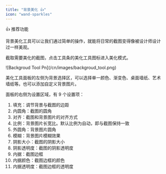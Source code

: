 ```yaml
---
title: "背景美化 👍"
icon: "wand-sparkles"
---
```


<Tip>
  👍 推荐功能
</Tip>

背景美化工具可以让我们通过简单的操作，就能将日常的截图变得像被设计师设计过一样美观。

截取需要美化的截图，点击工具条的美化工具图标进入美化模式。

<Frame>
  ![Backgroud Tool Pn](/cn/images/backgroud_tool.png)
</Frame>

美化工具面板的左侧为背景选择区，可以选择单一颜色、渐变色、桌面墙纸、艺术墙纸等。也可以添加自定义背景图片。

面板的右侧为设置区域，有 9 个设置项：

 1. 填充：调节背景与截图的边距
 2. 内圆角：截图的圆角
 3. 对齐：截图和背景图片的对齐方式
 4. 比例：背景图片长宽比。默认比例为自动，即与截图保持一致
 5. 外圆角：背景图片圆角
 6. 模糊：背景图片模糊效果
 7. 阴影大小：截图的阴影大小
 8. 阴影透明度：截图的阴影透明度
 9. 内据：截图边框
10. 内据颜色：截图边框的颜色
11. 内据透明度：截图边框的透明度